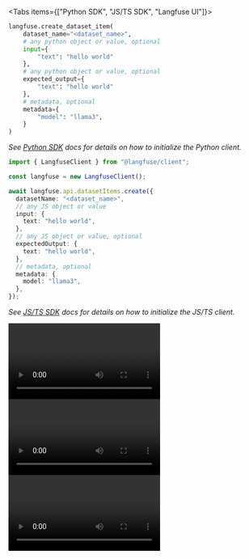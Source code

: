 <Tabs items={["Python SDK", "JS/TS SDK", "Langfuse UI"]}>
<Tab>

```python
langfuse.create_dataset_item(
    dataset_name="<dataset_name>",
    # any python object or value, optional
    input={
        "text": "hello world"
    },
    # any python object or value, optional
    expected_output={
        "text": "hello world"
    },
    # metadata, optional
    metadata={
        "model": "llama3",
    }
)
```

_See [Python SDK](/docs/sdk/python/sdk-v3) docs for details on how to initialize the Python client._

</Tab>
<Tab>

```ts
import { LangfuseClient } from "@langfuse/client";

const langfuse = new LangfuseClient();

await langfuse.api.datasetItems.create({
  datasetName: "<dataset_name>",
  // any JS object or value
  input: {
    text: "hello world",
  },
  // any JS object or value, optional
  expectedOutput: {
    text: "hello world",
  },
  // metadata, optional
  metadata: {
    model: "llama3",
  },
});
```

_See [JS/TS SDK](/docs/sdk/typescript/guide) docs for details on how to initialize the JS/TS client._

</Tab>

<Tab>
<Tabs items={["Add item", "Import CSV", "Add from trace"]}>

<Tab>
  <Video
    src="https://static.langfuse.com/docs-videos/dataset-item-create.mp4"
    aspectRatio={16 / 9}
    gifStyle
  />
</Tab>

<Tab>
  <Video
    src="https://static.langfuse.com/docs-videos/dataset-item-upload.mp4"
    aspectRatio={16 / 9}
    gifStyle
  />
</Tab>

<Tab>
  <Video
    src="https://static.langfuse.com/docs-videos/datasets-add-from-trace.mp4"
    aspectRatio={16 / 9}
    gifStyle
  />
</Tab>

</Tabs>

</Tab>

</Tabs>
